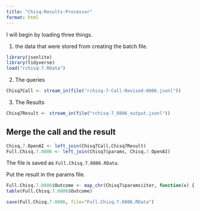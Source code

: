 ```yaml
---
title: "Chisq-Results-Processor"
format: html
---
```


I will begin by loading three things.  

1. the data that were stored from creating the batch file.

```r
library(jsonlite)
library(tidyverse)
load("rchisq-7.RData")
```

2. The queries

```r
Chisq7Call <- stream_in(file("rchisq-7-Call-Revised-0806.jsonl"))
```

3. The Results

```r
Chisq7Result <- stream_in(file("rchisq-7_0806_output.jsonl"))
```

## Merge the call and the result

```r
Chisq.7.OpenAI <- left_join(Chisq7Call,Chisq7Result)
Full.Chisq.7.0806 <- left_join(Chisq7$params, Chisq.7.OpenAI)
```

The file is saved as `Full.Chisq.7.0806.RData`.

Put the result in the params file.

```r
Full.Chisq.7.0806$Outcome <- map_chr(Chisq7$params$iter, function(x) { unlist(Chisq7Result$response$body$choices[[x]][[2]][2]) })
table(Full.Chisq.7.0806$Outcome)
```

```r
save(Full.Chisq.7.0806, file="Full.Chisq.7.0806.RData")
```

